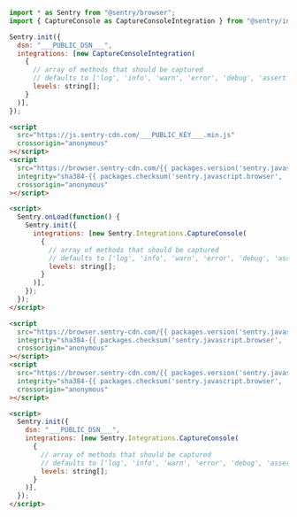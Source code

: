 ```javascript {tabTitle: ESM}
import * as Sentry from "@sentry/browser";
import { CaptureConsole as CaptureConsoleIntegration } from "@sentry/integrations";

Sentry.init({
  dsn: "___PUBLIC_DSN___",
  integrations: [new CaptureConsoleIntegration(
    {
      // array of methods that should be captured
      // defaults to ['log', 'info', 'warn', 'error', 'debug', 'assert']
      levels: string[];
    }
  )],
});
```

```html {tabTitle: Loader}
<script
  src="https://js.sentry-cdn.com/___PUBLIC_KEY___.min.js"
  crossorigin="anonymous"
></script>
<script
  src="https://browser.sentry-cdn.com/{{ packages.version('sentry.javascript.browser') }}/captureconsole.min.js"
  integrity="sha384-{{ packages.checksum('sentry.javascript.browser', 'captureconsole.min.js', 'sha384-base64') }}"
  crossorigin="anonymous"
></script>

<script>
  Sentry.onLoad(function() {
    Sentry.init({
      integrations: [new Sentry.Integrations.CaptureConsole(
        {
          // array of methods that should be captured
          // defaults to ['log', 'info', 'warn', 'error', 'debug', 'assert']
          levels: string[];
        }
      )],
    });
  });
</script>
```

```html {tabTitle: CDN}
<script
  src="https://browser.sentry-cdn.com/{{ packages.version('sentry.javascript.browser') }}/bundle.tracing.min.js"
  integrity="sha384-{{ packages.checksum('sentry.javascript.browser', 'bundle.tracing.min.js', 'sha384-base64') }}"
  crossorigin="anonymous"
></script>
<script
  src="https://browser.sentry-cdn.com/{{ packages.version('sentry.javascript.browser') }}/captureconsole.min.js"
  integrity="sha384-{{ packages.checksum('sentry.javascript.browser', 'captureconsole.min.js', 'sha384-base64') }}"
  crossorigin="anonymous"
></script>

<script>
  Sentry.init({
    dsn: "___PUBLIC_DSN___",
    integrations: [new Sentry.Integrations.CaptureConsole(
      {
        // array of methods that should be captured
        // defaults to ['log', 'info', 'warn', 'error', 'debug', 'assert']
        levels: string[];
      }
    )],
  });
</script>
```
